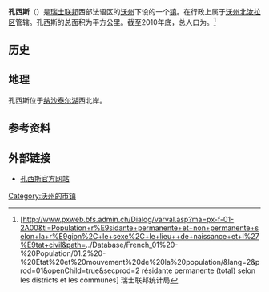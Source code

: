 {{瑞士市镇信息框
 | 市镇名称= 孔西斯
 | 原文名称             = {{lang|fr|Concise}}
 | 图片                = Concise village.jpg
 | 纹章 = Concise-coat of arms.svg
 | 语言                   = [[法语|法语]]
 | 所属州               = 沃州
 | iso-code-region = 
 | 所属区               = [[沃州北汝拉区|沃州北汝拉区]]
 | lat_d=46|lat_m=51|lat_NS=N|long_d=6|long_m=43|long_EW=E
 | 邮政编码        = 1426
 | 市镇代码        = 5554
 | 面积                 = {{smn|11.40|5|100}}
 | 平均海拔        =  438
 | 人口               = {{smn|779|6}}
 | 主页  = www.concise.ch
 | 市镇长           = Michel Paris
 | 相邻市镇             = 
 | 友好城市             = 
|地图文件             = Karte Gemeinde Concise 2012.png
|}}
'''孔西斯'''（{{lang-fr|Concise}}）是[[瑞士联邦|瑞士联邦]]西部法语区的[[沃州|沃州]]下设的一个[[瑞士市镇|镇]]。在行政上属于[[沃州北汝拉区|沃州北汝拉区]]管辖。孔西斯的总面积为{{smn|11.40|5|100}}平方公里。截至2010年底，总人口为{{smn|779|6}}。<ref>{{fr}}[http://www.pxweb.bfs.admin.ch/Dialog/varval.asp?ma=px-f-01-2A00&ti=Population+r%E9sidante+permanente+et+non+permanente+selon+la+r%E9gion%2C+le+sexe%2C+le+lieu++de+naissance+et+l%27%E9tat+civil&path=../Database/French_01%20-%20Population/01.2%20-%20Etat%20et%20mouvement%20de%20la%20population/&lang=2&prod=01&openChild=true&secprod=2 résidante permanente (total) selon les districts et les communes] {{Wayback|url=http://www.pxweb.bfs.admin.ch/Dialog/varval.asp?ma=px-f-01-2A00&ti=Population+r%E9sidante+permanente+et+non+permanente+selon+la+r%E9gion%2C+le+sexe%2C+le+lieu++de+naissance+et+l%27%E9tat+civil&path=..%2FDatabase%2FFrench_01%20-%20Population%2F01.2%20-%20Etat%20et%20mouvement%20de%20la%20population%2F&lang=2&prod=01&openChild=true&secprod=2 |date=20150102165023 }} 瑞士联邦统计局</ref>

==历史==

==地理==
孔西斯位于[[纳沙泰尔湖|纳沙泰尔湖]]西北岸。

==参考资料==
{{reflist}}

==外部链接==
*{{fr}}[http://www.concise.ch 孔西斯官方网站] {{Wayback|url=http://www.concise.ch/ |date=20201127234525 }}

{{DEFAULTSORT:Concise}}
{{沃州北汝拉区行政区划}}
[[Category:沃州的市镇|Category:沃州的市镇]]